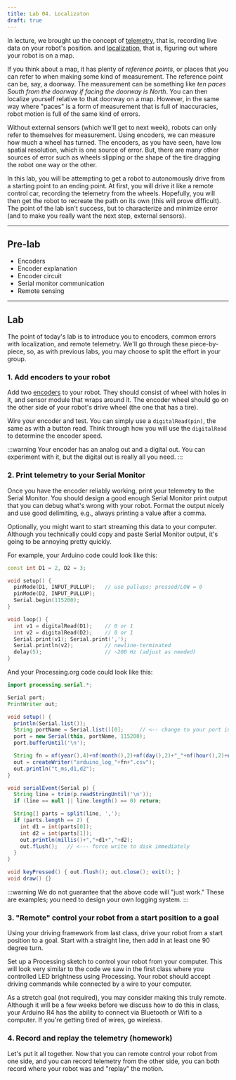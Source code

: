 ```yaml
---
title: Lab 04. Localizaton
draft: true
---
```


In lecture, we brought up the concept of [telemetry](https://docs.wpilib.org/en/stable/docs/software/telemetry/telemetry.html), that is, recording live data on your robot's position. and [localization](https://en.wikipedia.org/wiki/Robot_navigation), that is, figuring out where your robot is on a map. 

If you think about a map, it has plenty of *reference points*, or places that you can refer to when making some kind of measurement. The reference point can be, say, a doorway. The measurement can be something like *ten paces South from the doorway if facing the doorway is North*. You can then localize yourself relative to that doorway on a map. However, in the same way where "paces" is a form of measurement that is full of inaccuracies, robot motion is full of the same kind of errors.

Without external sensors (which we'll get to next week), robots can only refer to themselves for measurement. Using encoders, we can measure how much a wheel has turned. The encoders, as you have seen, have low spatial resolution, which is one source of error. But, there are many other sources of error such as wheels slipping or the shape of the tire dragging the robot one way or the other. 

In this lab, you will be attempting to get a robot to autonomously drive from a starting point to an ending point. At first, you will drive it like a remote control car, recording the telemetry from the wheels. Hopefully, you will then get the robot to recreate the path on its own (this will prove difficult). The point of the lab isn't success, but to characterize and minimize error (and to make you really want the next step, external sensors).

---
## Pre-lab
- Encoders
- Encoder explanation
- Encoder circuit
- Serial monitor communication
- Remote sensing

---
## Lab
The point of today's lab is to introduce you to encoders, common errors with localization, and remote telemetry. We'll go through these piece-by-piece, so, as with previous labs, you may choose to split the effort in your group.

### 1. Add encoders to your robot
Add two [encoders](https://docs.sunfounder.com/projects/ultimate-sensor-kit/en/latest/components_basic/18-component_speed.html) to your robot. They should consist of wheel with holes in it, and sensor module that wraps around it. The encoder wheel should go on the other side of your robot's drive wheel (the one that has a tire).

Wire your encoder and test. You can simply use a `digitalRead(pin)`, the same as with a button read. Think through how you will use the `digitalRead` to determine the encoder speed.

:::warning
Your encoder has an analog out and a digital out. You can experiment with it, but the digital out is really all you need.
:::

### 2. Print telemetry to your Serial Monitor
Once you have the encoder reliably working, print your telemetry to the Serial Monitor. You should design a good enough Serial Monitor print output that you can debug what's wrong with your robot. Format the output nicely and use good delimiting, e.g., always printing a value after a comma.

Optionally, you might want to start streaming this data to your computer. Although you technically could copy and paste Serial Monitor output, it's going to be annoying pretty quickly. 

For example, your Arduino code could look like this:

```cpp
const int D1 = 2, D2 = 3;

void setup() {
  pinMode(D1, INPUT_PULLUP);   // use pullups; pressed/LOW = 0
  pinMode(D2, INPUT_PULLUP);
  Serial.begin(115200);
}

void loop() {
  int v1 = digitalRead(D1);    // 0 or 1
  int v2 = digitalRead(D2);    // 0 or 1
  Serial.print(v1); Serial.print(',');
  Serial.println(v2);          // newline-terminated
  delay(5);                    // ~200 Hz (adjust as needed)
}
```

And your Processing.org code could look like this:

```java
import processing.serial.*;

Serial port;
PrintWriter out;

void setup() {
  println(Serial.list());                 
  String portName = Serial.list()[0];     // <-- change to your port index
  port = new Serial(this, portName, 115200);
  port.bufferUntil('\n');

  String fn = nf(year(),4)+nf(month(),2)+nf(day(),2)+"_"+nf(hour(),2)+nf(minute(),2)+nf(second(),2);
  out = createWriter("arduino_log_"+fn+".csv");
  out.println("t_ms,d1,d2");
}

void serialEvent(Serial p) {
  String line = trim(p.readStringUntil('\n'));
  if (line == null || line.length() == 0) return;

  String[] parts = split(line, ',');
  if (parts.length == 2) {
    int d1 = int(parts[0]);
    int d2 = int(parts[1]);
    out.println(millis()+","+d1+","+d2);
    out.flush();   // <--- force write to disk immediately
  }
}

void keyPressed() { out.flush(); out.close(); exit(); }
void draw() {}
```

:::warning
We do not guarantee that the above code will "just work." These are examples; you need to design your own logging system.
:::

### 3. "Remote" control your robot from a start position to a goal
Using your driving framework from last class, drive your robot from a start position to a goal. Start with a straight line, then add in at least one 90 degree turn.

Set up a Processing sketch to control your robot from your computer. This will look very similar to the code we saw in the first class where you controlled LED brightness using Processing. Your robot should accept driving commands while connected by a wire to your computer.

As a stretch goal (not required), you may consider making this truly remote. Although it will be a few weeks before we discuss how to do this in class, your Arduino R4 has the ability to connect via Bluetooth or Wifi to a computer. If you're getting tired of wires, go wireless.


### 4. Record and replay the telemetry (homework)
Let's put it all together. Now that you can remote control your robot from one side, and you can record telemetry from the other side, you can both record where your robot was and "replay" the motion.

